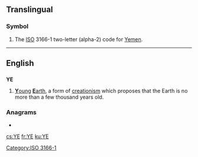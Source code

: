 {{wikipedia}}
{{also|Appendix:Variations of "ye"}}
{{also|ᎩᎬ}}
==Translingual==

===Symbol===
{{infl|mul|symbol}}
# The [[ISO]] 3166-1 two-letter (alpha-2) code for [[Yemen]].

[[Category:ISO 3166-1]]

----
==English==

==={{initialism}}===
'''YE'''

# [[young|'''Y'''oung]] [[Earth|'''E'''arth]], a form of [[creationism]] which proposes that the Earth is no more than a few thousand years old.

===Anagrams===
* {{alphagram|[[ey#English|ey]]}} 


[[cs:YE]]
[[fr:YE]]
[[ku:YE]]